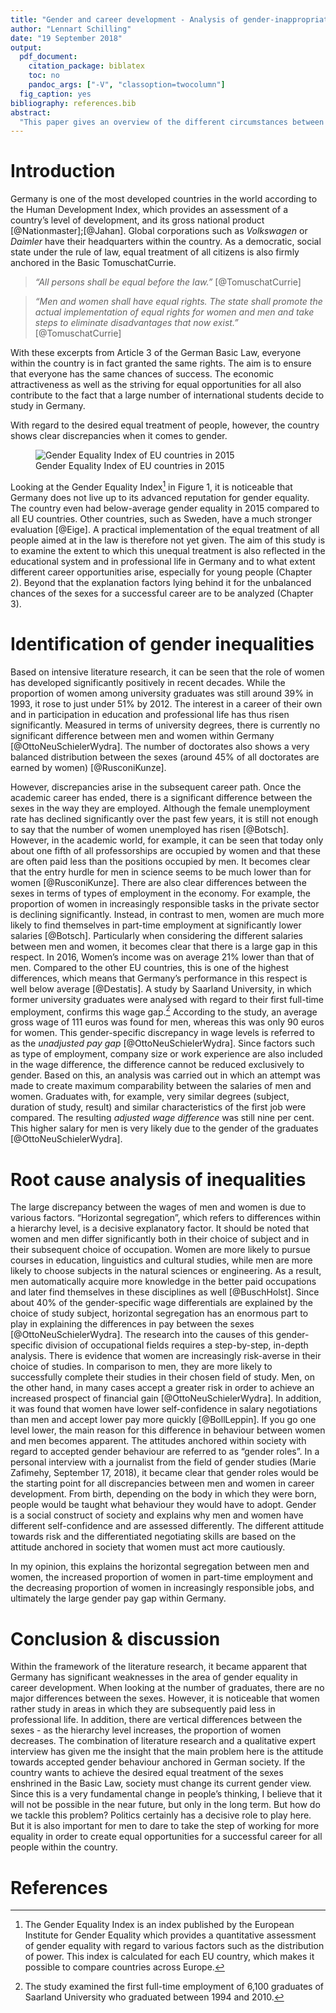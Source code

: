 ```yaml
---
title: "Gender and career development - Analysis of gender-inappropriate conditions regarding career opportunities in Germany"  
author: "Lennart Schilling"
date: "19 September 2018"
output: 
  pdf_document:
    citation_package: biblatex
    toc: no
    pandoc_args: ["-V", "classoption=twocolumn"]
  fig_caption: yes
bibliography: references.bib
abstract:
  "This paper gives an overview of the different circumstances between men and women with regard to career success in Germany. With the help of literature research, I find that there are no significant differences in the number of graduates within academic education. Although the state has firmly anchored gender equality in law, there are nevertheless clear advantages for men in the subsequent career entry in terms of decision-making power and payment. The main explanation for this is provided by the gender roles anchored in society. This different attitude towards gender behaviours makes it difficult for women to have a successful career. It is therefore absolutely necessary to bring about a change in thinking within society in this regard."
---
```

# Introduction
Germany is one of the most developed countries in the world according to the Human Development Index, which provides an assessment of a country's level of development, and its gross national product [@Nationmaster];[@Jahan]. Global corporations such as *Volkswagen* or *Daimler* have their headquarters within the country. As a democratic, social state under the rule of law, equal treatment of all citizens is also firmly anchored in the Basic TomuschatCurrie. 

> *"All persons shall be equal before the law."* [@TomuschatCurrie]

> *"Men and women shall have equal rights. The state shall promote the actual implementation of equal rights for women and men and take steps to eliminate disadvantages that now exist."* [@TomuschatCurrie]

With these excerpts from Article 3 of the German Basic Law, everyone within the country is in fact granted the same rights. The aim is to ensure that everyone has the same chances of success. The economic attractiveness as well as the striving for equal opportunities for all also contribute to the fact that a large number of international students decide to study in Germany.

With regard to the desired equal treatment of people, however, the country shows clear discrepancies when it comes to gender. 

![Gender Equality Index of EU countries in 2015](figures/genderEqualityIndex.png)

Looking at the Gender Equality Index[^1] in Figure 1, it is noticeable that Germany does not live up to its advanced reputation for gender equality. The country even had below-average gender equality in 2015 compared to all EU countries. Other countries, such as Sweden, have a much stronger evaluation [@Eige]. A practical implementation of the equal treatment of all people aimed at in the law is therefore not yet given. 
The aim of this study is to examine the extent to which this unequal treatment is also reflected in the educational system and in professional life in Germany and to what extent different career opportunities arise, especially for young people (Chapter 2). Beyond that the explanation factors lying behind it for the unbalanced chances of the sexes for a successful career are to be analyzed (Chapter 3).

# Identification of gender inequalities
Based on intensive literature research, it can be seen that the role of women has developed significantly positively in recent decades. While the proportion of women among university graduates was still around 39% in 1993, it rose to just under 51% by 2012. The interest in a career of their own and in participation in education and professional life has thus risen significantly. Measured in terms of university degrees, there is currently no significant difference between men and women within Germany [@OttoNeuSchielerWydra]. 
The number of doctorates also shows a very balanced distribution between the sexes (around 45% of all doctorates are earned by women) [@RusconiKunze].

However, discrepancies arise in the subsequent career path. Once the academic career has ended, there is a significant difference between the sexes in the way they are employed. Although the female unemployment rate has declined significantly over the past few years, it is still not enough to say that the number of women unemployed has risen [@Botsch]. 
However, in the academic world, for example, it can be seen that today only about one fifth of all professorships are occupied by women and that these are often paid less than the positions occupied by men. It becomes clear that the entry hurdle for men in science seems to be much lower than for women [@RusconiKunze].
There are also clear differences between the sexes in terms of types of employment in the economy. For example, the proportion of women in increasingly responsible tasks in the private sector is declining significantly. Instead, in contrast to men, women are much more likely to find themselves in part-time employment at significantly lower salaries [@Botsch].
Particularly when considering the different salaries between men and women, it becomes clear that there is a large gap in this respect. In 2016, Women's income was on average 21% lower than that of men. Compared to the other EU countries, this is one of the highest differences, which means that Germany's performance in this respect is well below average [@Destatis]. A study by Saarland University, in which former university graduates were analysed with regard to their first full-time employment, confirms this wage gap.[^2] According to the study, an average gross wage of 111 euros was found for men, whereas this was only 90 euros for women. This gender-specific discrepancy in wage levels is referred to as the *unadjusted pay gap* [@OttoNeuSchielerWydra]. Since factors such as type of employment, company size or work experience are also included in the wage difference, the difference cannot be reduced exclusively to gender. Based on this, an analysis was carried out in which an attempt was made to create maximum comparability between the salaries of men and women. Graduates with, for example, very similar degrees (subject, duration of study, result) and similar characteristics of the first job were compared. The resulting *adjusted wage difference* was still nine per cent. This higher salary for men is very likely due to the gender of the graduates [@OttoNeuSchielerWydra].

# Root cause analysis of inequalities
The large discrepancy between the wages of men and women is due to various factors. "Horizontal segregation", which refers to differences within a hierarchy level, is a decisive explanatory factor. It should be noted that women and men differ significantly both in their choice of subject and in their subsequent choice of occupation. 
Women are more likely to pursue courses in education, linguistics and cultural studies, while men are more likely to choose subjects in the natural sciences or engineering. As a result, men automatically acquire more knowledge in the better paid occupations and later find themselves in these disciplines as well [@BuschHolst].
Since about 40% of the gender-specific wage differentials are explained by the choice of study subject, horizontal segregation has an enormous part to play in explaining the differences in pay between the sexes [@OttoNeuSchielerWydra]. The research into the causes of this gender-specific division of occupational fields requires a step-by-step, in-depth analysis. There is evidence that women are increasingly risk-averse in their choice of studies. In comparison to men, they are more likely to successfully complete their studies in their chosen field of study. Men, on the other hand, in many cases accept a greater risk in order to achieve an increased prospect of financial gain [@OttoNeuSchielerWydra]. In addition, it was found that women have lower self-confidence in salary negotiations than men and accept lower pay more quickly [@BollLeppin]. If you go one level lower, the main reason for this difference in behaviour between women and men becomes apparent. The attitudes anchored within society with regard to accepted gender behaviour are referred to as "gender roles". In a personal interview with a journalist from the field of gender studies (Marie Zafimehy, September 17, 2018), it became clear that gender roles would be the starting point for all discrepancies between men and women in career development. From birth, depending on the body in which they were born, people would be taught what behaviour they would have to adopt. Gender is a social construct of society and explains why men and women have different self-confidence and are assessed differently. The different attitude towards risk and the differentiated negotiating skills are based on the attitude anchored in society that women must act more cautiously. 

In my opinion, this explains the horizontal segregation between men and women, the increased proportion of women in part-time employment and the decreasing proportion of women in increasingly responsible jobs, and ultimately the large gender pay gap within Germany.

# Conclusion & discussion
Within the framework of the literature research, it became apparent that Germany has significant weaknesses in the area of gender equality in career development. When looking at the number of graduates, there are no major differences between the sexes. However, it is noticeable that women rather study in areas in which they are subsequently paid less in professional life. In addition, there are vertical differences between the sexes - as the hierarchy level increases, the proportion of women decreases. The combination of literature research and a qualitative expert interview has given me the insight that the main problem here is the attitude towards accepted gender behaviour anchored in German society. If the country wants to achieve the desired equal treatment of the sexes enshrined in the Basic Law, society must change its current gender view. Since this is a very fundamental change in people's thinking, I believe that it will not be possible in the near future, but only in the long term. But how do we tackle this problem? Politics certainly has a decisive role to play here. But it is also important for men to dare to take the step of working for more equality in order to create equal opportunities for a successful career for all people within the country.

# References

[^1]: The Gender Equality Index is an index published by the European Institute for Gender Equality which provides a quantitative assessment of gender equality with regard to various factors such as the distribution of power. This index is calculated for each EU country, which makes it possible to compare countries across Europe.

[^2]: The study examined the first full-time employment of 6,100 graduates of Saarland University who graduated between 1994 and 2010. 
